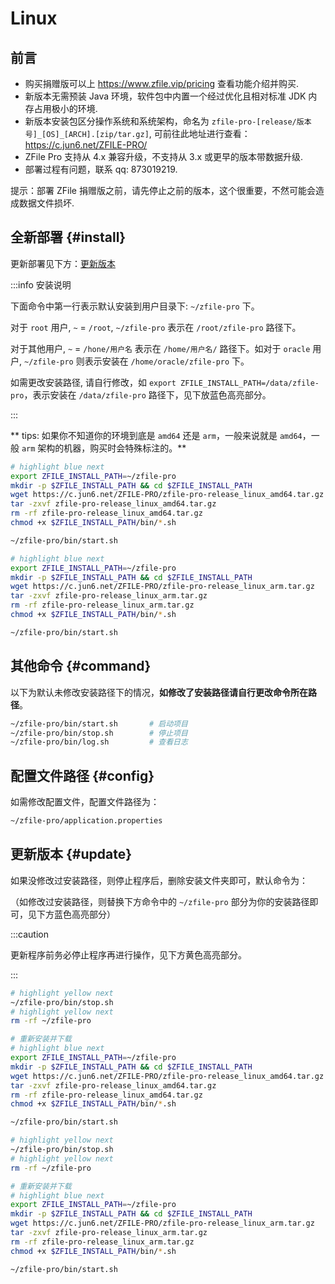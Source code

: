 

# Linux

## 前言

- 购买捐赠版可以上 https://www.zfile.vip/pricing 查看功能介绍并购买.
- 新版本无需预装 Java 环境，软件包中内置一个经过优化且相对标准 JDK 内存占用极小的环境.
- 新版本安装包区分操作系统和系统架构，命名为 `zfile-pro-[release/版本号]_[OS]_[ARCH].[zip/tar.gz]`, 可前往此地址进行查看： https://c.jun6.net/ZFILE-PRO/
- ZFile Pro 支持从 4.x 兼容升级，不支持从 3.x 或更早的版本带数据升级.
- 部署过程有问题，联系 qq: 873019219.

<span class="text-red-500">提示：部署 ZFile 捐赠版之前，请先停止之前的版本，这个很重要，不然可能会造成数据文件损坏.</span>

## 全新部署 {#install}

更新部署见下方：[更新版本](#update)

:::info 安装说明

下面命令中第一行表示默认安装到用户目录下: `~/zfile-pro` 下。

对于 `root` 用户, `~`  = `/root`,  `~/zfile-pro` 表示在 `/root/zfile-pro` 路径下。

对于其他用户,  `~` = `/hone/用户名` 表示在 `/home/用户名/` 路径下。如对于 `oracle` 用户,  `~/zfile-pro` 则表示安装在 `/home/oracle/zfile-pro` 下。

如需更改安装路径, 请自行修改，如 `export ZFILE_INSTALL_PATH=/data/zfile-pro`，表示安装在 `/data/zfile-pro` 路径下，见下放蓝色高亮部分。

:::

** tips: 如果你不知道你的环境到底是 `amd64` 还是 `arm`，一般来说就是 `amd64`，一般 `arm` 架构的机器，购买时会特殊标注的。**

<Tabs>
<TabItem value="amd64" label="amd64">

```bash showLineNumbers
# highlight blue next
export ZFILE_INSTALL_PATH=~/zfile-pro                                   # 声明安装到的路径
mkdir -p $ZFILE_INSTALL_PATH && cd $ZFILE_INSTALL_PATH                  # 创建文件夹并进入
wget https://c.jun6.net/ZFILE-PRO/zfile-pro-release_linux_amd64.tar.gz  # 下载 zfile 最新版
tar -zxvf zfile-pro-release_linux_amd64.tar.gz                          # 解压
rm -rf zfile-pro-release_linux_amd64.tar.gz                             # 删除压缩包
chmod +x $ZFILE_INSTALL_PATH/bin/*.sh                                   # 授权启动停止脚本

~/zfile-pro/bin/start.sh                                                # 启动项目
```

</TabItem>
<TabItem value="arm64" label="arm64">

```bash showLineNumbers
# highlight blue next
export ZFILE_INSTALL_PATH=~/zfile-pro                                   # 声明安装到的路径
mkdir -p $ZFILE_INSTALL_PATH && cd $ZFILE_INSTALL_PATH                  # 创建文件夹并进入
wget https://c.jun6.net/ZFILE-PRO/zfile-pro-release_linux_arm.tar.gz    # 下载 zfile 最新版
tar -zxvf zfile-pro-release_linux_arm.tar.gz                            # 解压
rm -rf zfile-pro-release_linux_arm.tar.gz                               # 删除压缩包
chmod +x $ZFILE_INSTALL_PATH/bin/*.sh                                   # 授权启动停止脚本

~/zfile-pro/bin/start.sh                                                # 启动项目
```

</TabItem>
</Tabs>


## 其他命令 {#command}

以下为默认未修改安装路径下的情况，**如修改了安装路径请自行更改命令所在路径**。

```bash showLineNumbers
~/zfile-pro/bin/start.sh       # 启动项目
~/zfile-pro/bin/stop.sh        # 停止项目
~/zfile-pro/bin/log.sh         # 查看日志
```

## 配置文件路径 {#config}

如需修改配置文件，配置文件路径为：

```bash showLineNumbers
~/zfile-pro/application.properties
```

## 更新版本 {#update}

如果没修改过安装路径，则停止程序后，删除安装文件夹即可，默认命令为：

（如修改过安装路径，则替换下方命令中的 `~/zfile-pro` 部分为你的安装路径即可，见下方蓝色高亮部分）


:::caution

更新程序前务必停止程序再进行操作，见下方黄色高亮部分。

:::


<Tabs>
<TabItem value="amd64" label="amd64">

```bash showLineNumbers
# highlight yellow next
~/zfile-pro/bin/stop.sh                                                 # 停止程序
# highlight yellow next
rm -rf ~/zfile-pro                                                      # 删除安装文件夹

# 重新安装并下载
# highlight blue next
export ZFILE_INSTALL_PATH=~/zfile-pro                                   # 声明安装到的路径
mkdir -p $ZFILE_INSTALL_PATH && cd $ZFILE_INSTALL_PATH                  # 创建文件夹并进入
wget https://c.jun6.net/ZFILE-PRO/zfile-pro-release_linux_amd64.tar.gz  # 下载 zfile 最新版
tar -zxvf zfile-pro-release_linux_amd64.tar.gz                          # 解压
rm -rf zfile-pro-release_linux_amd64.tar.gz                             # 删除压缩包
chmod +x $ZFILE_INSTALL_PATH/bin/*.sh                                   # 授权启动停止脚本

~/zfile-pro/bin/start.sh                                                # 启动项目
```

</TabItem>
<TabItem value="arm64" label="arm64">

```bash showLineNumbers
# highlight yellow next
~/zfile-pro/bin/stop.sh                                                 # 停止程序
# highlight yellow next
rm -rf ~/zfile-pro                                                      # 删除安装文件夹

# 重新安装并下载
# highlight blue next
export ZFILE_INSTALL_PATH=~/zfile-pro                                   # 声明安装到的路径
mkdir -p $ZFILE_INSTALL_PATH && cd $ZFILE_INSTALL_PATH                  # 创建文件夹并进入
wget https://c.jun6.net/ZFILE-PRO/zfile-pro-release_linux_arm.tar.gz    # 下载 zfile 最新版
tar -zxvf zfile-pro-release_linux_arm.tar.gz                            # 解压
rm -rf zfile-pro-release_linux_arm.tar.gz                               # 删除压缩包
chmod +x $ZFILE_INSTALL_PATH/bin/*.sh                                   # 授权启动停止脚本

~/zfile-pro/bin/start.sh                                                # 启动项目
```

</TabItem>
</Tabs>